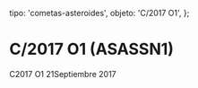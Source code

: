 
  tipo: 'cometas-asteroides',
  objeto: 'C/2017 O1',
};

# C/2017 O1 (ASASSN1)

<Imagen
  src="registro/c2017-o1_20170921_1_c2017o1_20170921_i88.jpg"
  fecha="20170921"
/>

C2017 O1 21Septiembre 2017